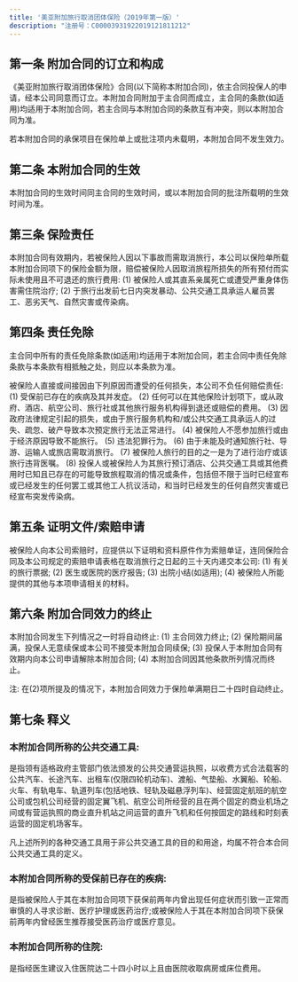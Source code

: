 ```yaml
---
title: '美亚附加旅行取消团体保险（2019年第一版）'
description: "注册号：C00003931922019121811212"
---
```


## 第一条 附加合同的订立和构成
《美亚附加旅行取消团体保险》合同(以下简称本附加合同)，依主合同投保人的申请，经本公司同意而订立。本附加合同附加于主合同而成立，主合同的条款(如适用)均适用于本附加合同，若主合同与本附加合同的条款互有冲突，则以本附加合同为准。

若本附加合同的承保项目在保险单上或批注项内未载明，本附加合同不发生效力。

## 第二条 本附加合同的生效
本附加合同的生效时间同主合同的生效时间，或以本附加合同的批注所载明的生效时间为准。

## 第三条 保险责任
本附加合同有效期内，若被保险人因以下事故而需取消旅行，本公司以保险单所载本附加合同项下的保险金额为限，赔偿被保险人因取消旅程所损失的所有预付而实际未使用且不可退还的旅行费用:
(1) 被保险人或其直系亲属死亡或遭受严重身体伤害需住院治疗;
(2) 于旅行出发前七日内突发暴动、公共交通工具承运人雇员罢工、恶劣天气、自然灾害或传染病。

## 第四条 责任免除
主合同中所有的责任免除条款(如适用)均适用于本附加合同，若主合同中责任免除条款与本条款有相抵触之处，则应以本条款为准。

被保险人直接或间接因由下列原因而遭受的任何损失，本公司不负任何赔偿责任:
(1) 受保前已存在的疾病及其并发症。
(2) 任何可以在其他保险计划项下，或从政府、酒店、航空公司、旅行社或其他旅行服务机构得到退还或赔偿的费用。
(3) 因政府法律规定引起的损失，或由于旅行服务机构和/或公共交通工具承运人的过失、疏忽、破产导致本次预定旅行无法正常进行。
(4) 被保险人不愿参加旅行或由于经济原因导致不能旅行。
(5) 违法犯罪行为。
(6) 由于未能及时通知旅行社、导游、运输人或旅店需取消旅行。
(7) 被保险人旅行的目的之一是为了进行治疗或该旅行违背医嘱。
(8) 投保人或被保险人为其旅行预订酒店、公共交通工具或其他费用时已知且已存在的可能导致旅程取消的情况或条件，包括但不限于当时已经宣布或已经发生的任何罢工或其他工人抗议活动，和当时已经发生的任何自然灾害或已经宣布突发传染病。

## 第五条 证明文件/索赔申请
被保险人向本公司索赔时，应提供以下证明和资料原件作为索赔单证，连同保险合同及本公司规定的索赔申请表格在取消旅行之日起的三十天内递交本公司:
(1) 有关的旅行票据;
(2) 医生或医院的医疗报告;
(3) 出院小结(如适用);
(4) 被保险人所能提供的其他与本项申请相关的材料。

## 第六条 附加合同效力的终止
本附加合同发生下列情况之一时将自动终止:
(1) 主合同效力终止;
(2) 保险期间届满，投保人无意续保或本公司不接受本附加合同续保;
(3) 投保人于本附加合同有效期内向本公司申请解除本附加合同;
(4) 本附加合同因其他条款所列情况而终止。

注: 在(2)项所提及的情况下，本附加合同效力于保险单满期日二十四时自动终止。

## 第七条 释义
### 本附加合同所称的公共交通工具:
是指领有适格政府主管部门依法颁发的公共交通营运执照，以收费方式合法载客的公共汽车、长途汽车、出租车(仅限四轮机动车)、渡船、气垫船、水翼船、轮船、火车、有轨电车、轨道列车(包括地铁、轻轨及磁悬浮列车)、经营固定航班的航空公司或包机公司经营的固定翼飞机、航空公司所经营的且在两个固定的商业机场之间或有营运执照的商业直升机站之间运营的直升飞机和任何按固定的路线和时刻表运营的固定机场客车。

凡上述所列的各种交通工具用于非公共交通工具的目的和用途，均属不符合本合同公共交通工具的定义。

### 本附加合同所称的受保前已存在的疾病:
是指被保险人于其在本附加合同项下获保前两年内曾出现任何症状而引致一正常而审慎的人寻求诊断、医疗护理或医药治疗;或被保险人于其在本附加合同项下获保前两年内曾经医生推荐接受医药治疗或医疗意见。

### 本附加合同所称的住院:
是指经医生建议入住医院达二十四小时以上且由医院收取病房或床位费用。